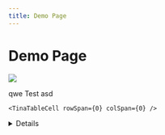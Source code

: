 ```yaml
---
title: Demo Page
---
```


# Demo Page

![](https://res.cloudinary.com/dlfu36fiw/image/upload/v1710483994/builds/demo/ATL_MS_1322695_Acquisition_Landing_Page_Mobile_PNG-1080x732_v1_adghud.png)

<Tabs>
  <TabItem label="New Tab" value="1">
    qwe
  </TabItem>

  <TabItem label="New Tab" value="tab" />
</Tabs>

<Admonition type="note" title="Note">
  Test
</Admonition>

<table />

<TinaTable>
  <TinaTableRow>
    <TinaTableCell rowSpan={0} colSpan={0}>
      asd
    </TinaTableCell>

    <TinaTableCell rowSpan={0} colSpan={0} />
  </TinaTableRow>

  <TinaTableRow />
</TinaTable>

<Details summary="Detail">
  saqweqw
</Details>
